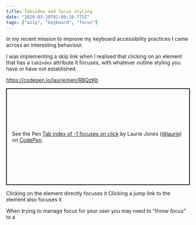 ```yaml
---
title: Tabindex and focus styling
date: "2020-03-28T02:00:16.775Z"
tags: ["a11y", "keyboard", "focus"]
---
```

In my recent mission to improve my keyboard accessibility practices I came across an interesting behaviour.

I was implementing a skip link when I realised that clicking on an element that has a `tabIndex` attribute it focuses, with whatever outline styling you have or have not established.

https://codepen.io/laurie/pen/RBQzKb

<p class="codepen" data-height="265" data-theme-id="dark" data-default-tab="html,result" data-user="laurie" data-slug-hash="RBQzKb" style="height: 265px; box-sizing: border-box; display: flex; align-items: center; justify-content: center; border: 2px solid; margin: 1em 0; padding: 1em;" data-pen-title="Tab index of -1 focuses on click">
  <span>See the Pen <a href="https://codepen.io/laurie/pen/RBQzKb">
  Tab index of -1 focuses on click</a> by Laurie Jones (<a href="https://codepen.io/laurie">@laurie</a>)
  on <a href="https://codepen.io">CodePen</a>.</span>
</p>
<script async src="https://static.codepen.io/assets/embed/ei.js"></script>



Clicking on the element directly focuses it
Clicking a jump link to the element also focuses it

When trying to manage focus for your user you may need to "throw focus" to a  